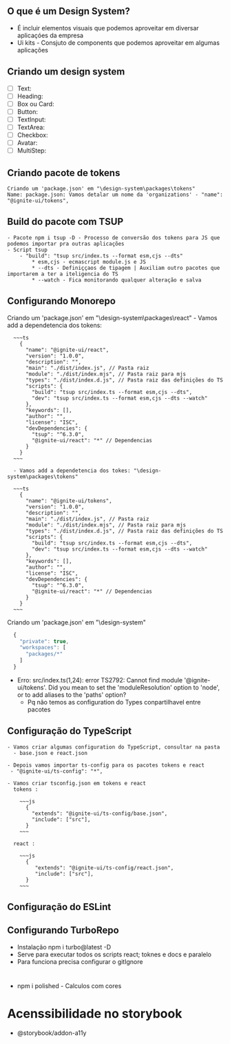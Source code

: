 ## O que é um Design System?
  - É incluir elementos visuais que podemos aproveitar em diversar aplicaçóes da empresa
  - Ui kits - Consjuto de components que podemos aproveitar em algumas aplicações

## Criando um design system
  - [ ] Text: 
  - [ ] Heading:
  - [ ] Box ou Card:
  - [ ] Button: 
  - [ ] TextInput:
  - [ ] TextArea:
  - [ ] Checkbox:
  - [ ] Avatar:
  - [ ] MultiStep:

## Criando pacote de tokens
    Criando um 'package.json' em "\design-system\packages\tokens"
    Name: package.json: Vamos detalar um nome da 'organizations' - "name": "@ignite-ui/tokens",

## Build do pacote com TSUP
    - Pacote npm i tsup -D - Processo de conversão dos tokens para JS que podemos importar pra outras aplicações
    - Script tsup 
        - "build": "tsup src/index.ts --format esm,cjs --dts" 
            * esm,cjs - ecmascript module.js e JS
            * --dts - Definiççaos de tipagem | Auxiliam outro pacotes que importarem a ter a iteligencia do TS
            * --watch - Fica monitorando qualquer alteração e salva

## Configurando Monorepo
  Criando um 'package.json' em "\design-system\packages\react"
    - Vamos add a dependetencia dos tokens:

      ~~~ts
        {
          "name": "@ignite-ui/react",
          "version": "1.0.0",
          "description": "",
          "main": "./dist/index.js", // Pasta raiz
          "module": "./dist/index.mjs", // Pasta raiz para mjs
          "types": "./dist/index.d.js", // Pasta raiz das definições do TS
          "scripts": {
            "build": "tsup src/index.ts --format esm,cjs --dts",
            "dev": "tsup src/index.ts --format esm,cjs --dts --watch"
          },
          "keywords": [],
          "author": "",
          "license": "ISC",
          "devDependencies": {
            "tsup": "^6.3.0",
            "@ignite-ui/react": "*" // Dependencias
          }
        }
      ~~~

      - Vamos add a dependetencia dos tokes: "\design-system\packages\tokens"

      ~~~ts
        {
          "name": "@ignite-ui/tokens",
          "version": "1.0.0",
          "description": "",
          "main": "./dist/index.js", // Pasta raiz
          "module": "./dist/index.mjs", // Pasta raiz para mjs
          "types": "./dist/index.d.js", // Pasta raiz das definições do TS
          "scripts": {
            "build": "tsup src/index.ts --format esm,cjs --dts",
            "dev": "tsup src/index.ts --format esm,cjs --dts --watch"
          },
          "keywords": [],
          "author": "",
          "license": "ISC",
          "devDependencies": {
            "tsup": "^6.3.0",
            "@ignite-ui/react": "*" // Dependencias
          }
        }
      ~~~


  Criando um 'package.json' em "\design-system" 
  ~~~ts
    {
      "private": true,
      "workspaces": [
        "packages/*"
      ]
    }
  ~~~

  - Erro: src/index.ts(1,24): error TS2792: Cannot find module '@ignite-ui/tokens'. Did you mean to set the 'moduleResolution' option to 'node', or to add aliases to the 'paths' option?
    - Pq não temos as configuration do Types conpartilhavel entre pacotes

## Configuração do TypeScript
    - Vamos criar algumas configuration do TypeScript, consultar na pasta
      - base.json e react.json

    - Depois vamos importar ts-config para os pacotes tokens e react
     - "@ignite-ui/ts-config": "*",

    - Vamos criar tsconfig.json em tokens e react
      tokens :

        ~~~js
          {
            "extends": "@ignite-ui/ts-config/base.json",
            "include": ["src"],
          }
        ~~~

      react : 

        ~~~js
          {
             "extends": "@ignite-ui/ts-config/react.json",
             "include": ["src"],
          }
        ~~~

## Configuração do ESLint

## Configurando TurboRepo
  - Instalação  npm i turbo@latest -D
  - Serve para executar todos os scripts react; toknes e docs e paralelo
  - Para funciona precisa configurar o gitIgnore 



#
- npm i polished  - Calculos com cores


# Acenssibilidade no storybook
  - @storybook/addon-a11y

